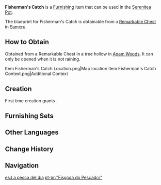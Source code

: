 {{Furnishing Infobox
|id             = 373142
|image          = Item Fisherman's Catch.png
|category       = Landscape
|subcategory    = Item
|quality        = 3
|adeptal_energy = 60
|load           = 45
|reduced_load   = 31
|description    = A rack made of light but sturdy [[Adhigama Wood]] that has different fish hanging off it. Some anglers place these racks in noticeable spots outside their houses to show off good catches. It can spread the "Harvest Luck" and encourage their neighbors.<br />If processed improperly, the fish on the rack will turn unusually hard and make differently-pitched sounds. Some fishermen even use them to play simple music.
|blueprint      = Remarkable Chest
|source1        = 
}}
'''Fisherman's Catch''' is a [[Furnishing]] item that can be used in the [[Serenitea Pot]].

The blueprint for Fisherman's Catch is obtainable from a [[Remarkable Chest]] in [[Sumeru]].

==How to Obtain==
Obtained from a Remarkable Chest in a tree hollow in [[Apam Woods]]. It can only be opened when it is not raining.
<gallery>
Item Fisherman's Catch Location.png|Map location
Item Fisherman's Catch Context.png|Additional Context
</gallery>

==Creation==
First time creation grants {{Item|Trust|24|x=60}}.
{{Recipe
|type = Creation
|time = 14h
|Adhigama Wood = 8
|sort = Adhigama Wood
}}

==Furnishing Sets==
{{Craft Usage}}

==Other Languages==
{{Other Languages
|default_hidden = 1
|en      = Fisherman's Catch
|zhs     = 「渔采的丰获之声」
|zhs_rm  = "Yúcǎi de Fēnghuò zhī Shēng"
|zht     = 「漁採的豐獲之聲」
|zht_rm  = "Yúcǎi de Fēnghuò zhī Shēng"
|ja      = 「漁労の豊漁の声」
|ja_rm   = "Gyorou no Houryou no Koe"{{Assumed}}
|ko      = 「어부의 대어를 낚는 소리」
|ko_rm   = "Eobu-ui Dae'eoreul Nakneun Sori"
|es      = La pesca del día
|fr      = «&nbsp;Prise du pêcheur&nbsp;»
|ru      = Звучание рыбацкой славы
|th      = "เสียงเฮร้องยินดีของชาวประมง"
|th_rm   = 
|vi      = Reo Hò Bội Thu
|de      = „Fang des Fischers“
|id      = Tangkapan Nelayan
|pt      = "Fisgada do Pescador"
|tr      = Balıkçının Balık Tutuşu
|it      = Pescagione del pescatore
}}

==Change History==
{{Change History|3.0}}

==Navigation==
{{Furnishing Navbox|exterior}}

[[es:La pesca del día]]
[[pt-br:"Fisgada do Pescador"]]